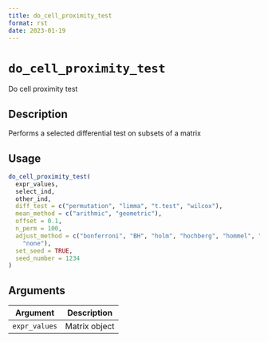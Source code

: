 ```yaml
--- 
title: do_cell_proximity_test 
format: rst 
date: 2023-01-19 
--- 
```

# `do_cell_proximity_test`

Do cell proximity test


## Description

Performs a selected differential test on subsets of a matrix


## Usage

```r
do_cell_proximity_test(
  expr_values,
  select_ind,
  other_ind,
  diff_test = c("permutation", "limma", "t.test", "wilcox"),
  mean_method = c("arithmic", "geometric"),
  offset = 0.1,
  n_perm = 100,
  adjust_method = c("bonferroni", "BH", "holm", "hochberg", "hommel", "BY", "fdr",
    "none"),
  set_seed = TRUE,
  seed_number = 1234
)
```


## Arguments

Argument      |Description
------------- |----------------
`expr_values`     |     Matrix object


